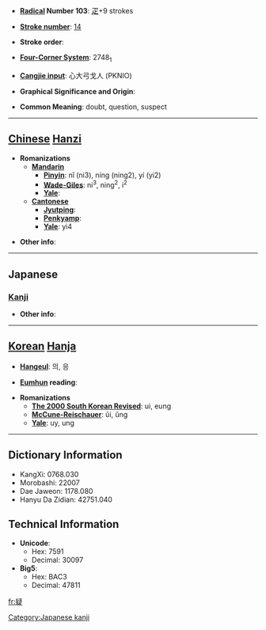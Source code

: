 * '''[[Wiktionary:Chinese radical index| Radical]] Number 103''': [[Wiktionary:Chinese radical index 疋|疋]]+9 strokes

* '''[[Wiktionary:Chinese total strokes index|Stroke number]]''': [[Wiktionary:Chinese total strokes index 14|14]]

* '''Stroke order''': 

* '''[[Wiktionary:Chinese four corner index|Four-Corner System]]''': 2748<sub>1</sub>

* '''[[Wiktionary:Chinese Cangjie index|Cangjie input]]''': 心大弓戈人 (PKNIO)

* '''Graphical Significance and Origin''': 

* '''Common Meaning''': doubt, question, suspect

----

== [[Chinese]] [[Hanzi]] ==

* '''Romanizations'''
** '''[[Mandarin]]'''
*** '''[[Pinyin]]''': nǐ (ni3), níng (ning2), yí (yi2)
*** '''[[Wade-Giles]]''': ni<sup>3</sup>, ning<sup>2</sup>, i<sup>2</sup>
*** '''[[Yale]]''': 
** '''[[Cantonese]]'''
*** '''[[Jyutping]]''':
*** '''[[Penkyamp]]''': 
*** '''[[Yale]]''': yi4

* '''Other info''': 

----

==Japanese==
===[[Kanji]]===
{{kanji|on readings=[[ぎ]] (gi), [[きょう]] (kyō)
|kun readings=[[うたがう]] (utagau), [[うたがい]] (utagai), [[うたがわしい]] (utagawashii)
}}

* '''Other info''':  

----

== [[Korean]] [[Hanja]] ==

* '''[[Hangeul]]''': 의, 응

* '''[[Eumhun]] reading''': 

* '''Romanizations'''
** '''[[The 2000 South Korean Revised Romanization|The 2000 South Korean Revised]]''': ui, eung
** '''[[McCune-Reischauer]]''': ŭi, ŭng
** '''[[Yale]]''': uy, ung

----

== Dictionary Information ==

* KangXi: 0768.030
* Morobashi: 22007
* Dae Jaweon: 1178.080
* Hanyu Da Zidian: 42751.040

== Technical Information ==

* '''Unicode''':
** Hex: 7591
** Decimal: 30097
* '''Big5''':
** Hex: BAC3
** Decimal: 47811

[[Category:Japanese kanji]]

[[fr:疑]]